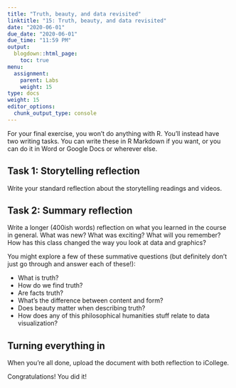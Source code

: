 ```yaml
---
title: "Truth, beauty, and data revisited"
linktitle: "15: Truth, beauty, and data revisited"
date: "2020-06-01"
due_date: "2020-06-01"
due_time: "11:59 PM"
output:
  blogdown::html_page:
    toc: true
menu:
  assignment:
    parent: Labs
    weight: 15
type: docs
weight: 15
editor_options:
  chunk_output_type: console
---
```


For your final exercise, you won't do anything with R. You'll instead have two writing tasks. You can write these in R Markdown if you want, or you can do it in Word or Google Docs or wherever else.

## Task 1: Storytelling reflection

Write your standard reflection about the storytelling readings and videos.


## Task 2: Summary reflection

Write a longer (400ish words) reflection on what you learned in the course in general. What was new? What was exciting? What will you remember? How has this class changed the way you look at data and graphics?

You might explore a few of these summative questions (but definitely don't just go through and answer each of these!):

- What is truth?
- How do we find truth?
- Are facts truth?
- What's the difference between content and form?
- Does beauty matter when describing truth?
- How does any of this philosophical humanities stuff relate to data visualization?

## Turning everything in

When you're all done, upload the document with both reflection to iCollege.

Congratulations! You did it!
